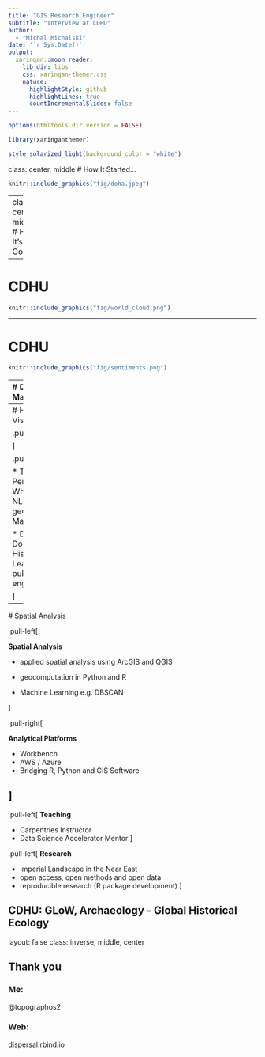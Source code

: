 ```yaml
---
title: "GIS Research Engineer"
subtitle: "Interview at CDHU"  
author: 
  - "Michal Michalski"
date: '`r Sys.Date()`'
output:
  xaringan::moon_reader:
    lib_dir: libs
    css: xaringan-themer.css
    nature:
      highlightStyle: github
      highlightLines: true
      countIncrementalSlides: false
---
```


```r
options(htmltools.dir.version = FALSE)
```

```r
library(xaringanthemer)

style_solarized_light(background_color = "white")

```

class: center, middle
# How It Started...
```r
knitr::include_graphics("fig/doha.jpeg")
```

---
class: center, middle
# How It's Going 
```r
knitr::include_graphics("https://function.xkcd-excuse.com/media/47495320414e414c595354-4152434d4150204953204e4f5420524553504f4e44494e47-52455354415254494e47.png")
```

---

# CDHU

```r
knitr::include_graphics("fig/world_cloud.png")
```

---

# CDHU

```r
knitr::include_graphics("fig/sentiments.png")
```

---
# Data Management
 
 .pull-left[
**Software and Platforms**
* MS Access / SQLite
* Oracle / Postgresql
* HeDAP / Arches 
* Pastmap / Canmore
* ArcGIS for Server, Geoserver
* SENECHAL - Heritage Linked Data Vocabularies (more api)
* HES Database, CLASS Database
* curation of Listed Buildings, Scheduled Monuments, Conservation 
]

.pull-right[
**Data Standards and Formats**
* EU Inspire - Discovery View Services
e.g.LiDAR - INSPIRE Annex II Elevation Theme specifications
* Data Concordance/UK Gemini / MIDAS - Heritage / FAIR
* Scottish Spatial Data Infrastructure 
* CIDOC-CRM and extensions (Fuwairit in Qatar)
]

CDHU: URDAR, CAPTURE
---
 # Historical Visualizations
 
.pull-left[
```r
knitr::include_graphics("fig/map_anim.gif")
```

]

.pull-right[

* The Story of Perth - What? Where? When?
 NLS Maps, georeferencing, Maptiles

* DOHA - Doha Online Historical Atlas
Leaflet.js, public engagement, 

]

---

 # Spatial Analysis
 
.pull-left[

**Spatial Analysis**

* applied spatial analysis using ArcGIS and QGIS

* geocomputation in Python and R

* Machine Learning e.g. DBSCAN

]

.pull-right[

**Analytical  Platforms**

* Workbench
* AWS / Azure 
* Bridging R, Python and GIS Software


]
---
.pull-left[
**Teaching**

* Carpentries Instructor
* Data Science Accelerator Mentor
]

.pull-left[
**Research**

* Imperial Landscape in the Near East 
* open access, open methods and open data
* reproducible research (R package development)
]

CDHU: GLoW, Archaeology - Global Historical Ecology
---
layout: false
class: inverse, middle, center

## Thank you

### Me:

@topographos2

### Web:

dispersal.rbind.io